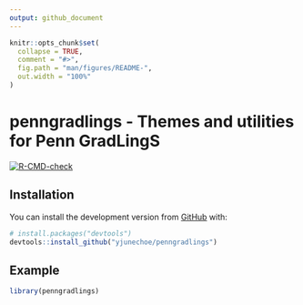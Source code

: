 ```yaml
---
output: github_document
---
```


<!-- README.md is generated from README.Rmd. Please edit that file -->

```r
knitr::opts_chunk$set(
  collapse = TRUE,
  comment = "#>",
  fig.path = "man/figures/README-",
  out.width = "100%"
)
```

# penngradlings - Themes and utilities for Penn GradLingS

<!-- badges: start -->
[![R-CMD-check](https://github.com/yjunechoe/penngradlings/workflows/R-CMD-check/badge.svg)](https://github.com/yjunechoe/penngradlings/actions)
<!-- badges: end -->

## Installation

You can install the development version from [GitHub](https://github.com/) with:

``` r
# install.packages("devtools")
devtools::install_github("yjunechoe/penngradlings")
```

## Example

```r
library(penngradlings)
```
